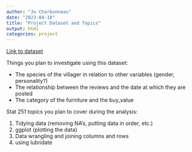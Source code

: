 ```yaml
---
author: "Jo Charbonneau"
date: "2023-04-18"
title: "Project Dataset and Topics"
output: html
categories: project
---
```


[Link to dataset](https://github.com/rfordatascience/tidytuesday/tree/1b43aa2f3f3eed83589b21f99bf7f20111934ac5/data/2020/2020-05-05/villagerdb-master)

Things you plan to investigate using this dataset:

- The species of the villager in relation to other variables (gender, personality?)
- The relationship between the reviews and the date at which they are posted
- The category of the furniture and the buy_value 

Stat 251 topics you plan to cover during the analysis:

1. Tidying data (removing NA's, putting data in order, etc.)
2. ggplot (plotting the data)
3. Data wrangling and joining columns and rows
4. using lubridate

